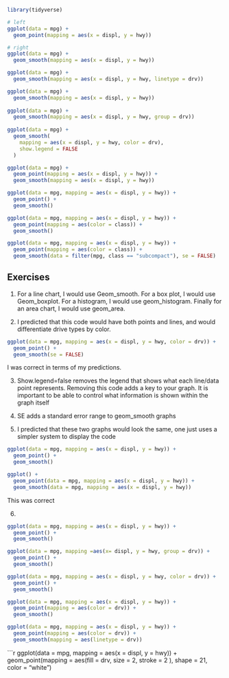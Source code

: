 ```r
library(tidyverse)
```

```r
# left
ggplot(data = mpg) + 
  geom_point(mapping = aes(x = displ, y = hwy))

# right
ggplot(data = mpg) + 
  geom_smooth(mapping = aes(x = displ, y = hwy))
```

```r
ggplot(data = mpg) + 
  geom_smooth(mapping = aes(x = displ, y = hwy, linetype = drv))

ggplot(data = mpg) +
  geom_smooth(mapping = aes(x = displ, y = hwy))
              
ggplot(data = mpg) +
  geom_smooth(mapping = aes(x = displ, y = hwy, group = drv))
    
ggplot(data = mpg) +
  geom_smooth(
    mapping = aes(x = displ, y = hwy, color = drv),
    show.legend = FALSE
  )

ggplot(data = mpg) + 
  geom_point(mapping = aes(x = displ, y = hwy)) +
  geom_smooth(mapping = aes(x = displ, y = hwy))

ggplot(data = mpg, mapping = aes(x = displ, y = hwy)) + 
  geom_point() + 
  geom_smooth()

ggplot(data = mpg, mapping = aes(x = displ, y = hwy)) + 
  geom_point(mapping = aes(color = class)) + 
  geom_smooth()

ggplot(data = mpg, mapping = aes(x = displ, y = hwy)) + 
  geom_point(mapping = aes(color = class)) + 
  geom_smooth(data = filter(mpg, class == "subcompact"), se = FALSE)
```

## Exercises

1) For a line chart, I would use Geom_smooth. For a box plot, I would use Geom_boxplot. For a histogram, I would use geom_histogram. Finally for an area chart, I would use geom_area.

2) I predicted that this code would have both points and lines, and would differentiate drive types by color. 
``` r
ggplot(data = mpg, mapping = aes(x = displ, y = hwy, color = drv)) + 
  geom_point() + 
  geom_smooth(se = FALSE)
```
I was correct in terms of my predictions.

3) Show.legend=false removes the legend that shows what each line/data point represents. Removing this code adds a key to your graph. It is important to be able to control what information is shown within the graph itself

4) SE adds a standard error range to geom_smooth graphs

5) I predicted that these two graphs would look the same, one just uses a simpler system to display the code
``` r
ggplot(data = mpg, mapping = aes(x = displ, y = hwy)) + 
  geom_point() + 
  geom_smooth()

ggplot() + 
  geom_point(data = mpg, mapping = aes(x = displ, y = hwy)) + 
  geom_smooth(data = mpg, mapping = aes(x = displ, y = hwy))
```
This was correct

6) 
```r
ggplot(data = mpg, mapping = aes(x = displ, y = hwy)) +
  geom_point() +
  geom_smooth()
```

```r
ggplot(data = mpg, mapping =aes(x= displ, y = hwy, group = drv)) +
  geom_point() +
  geom_smooth()
```

```r
ggplot(data = mpg, mapping = aes(x = displ, y = hwy, color = drv)) +
  geom_point() +
  geom_smooth()
```

```r
ggplot(data = mpg, mapping = aes(x = displ, y = hwy)) +
  geom_point(mapping = aes(color = drv)) +
  geom_smooth()
```

``` r
ggplot(data = mpg, mapping = aes(x = displ, y = hwy)) +
  geom_point(mapping = aes(color = drv)) +
  geom_smooth(mapping = aes(linetype = drv))
```

```r
ggplot(data = mpg, mapping = aes(x = displ, y = hwy)) +
  geom_point(mapping = aes(fill = drv, size = 2, stroke = 2 ), shape = 21, color = "white")